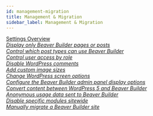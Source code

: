 ```yaml
---
id: management-migration
title: Management & Migration
sidebar_label: Management & Migration
---
```


<div className="row">
  <div className="col">
    <a className="jump-to" href="../beaver-builder/management-migration/settings-overview" aria-label="Settings Overview">
      <div className="jump-to--main">
        Settings Overview
      </div>
      <div className="jump-to--icon">
        <i className="fas fa-chevron-right" />
      </div>
    </a>
    <a className="jump-to" href="../beaver-builder/management-migration/limit-page-post-lists-to-bb-layouts" aria-label="Display only Beaver Builder pages or posts">
      <div className="jump-to--main">
        Display only Beaver Builder pages or posts
      </div>
      <div className="jump-to--icon">
        <i className="fas fa-chevron-right" />
      </div>
    </a>
    <a className="jump-to" href="../beaver-builder/management-migration/control-which-post-types-can-use-beaver-builder" aria-label="Control which post types can use Beaver Builder">
      <div className="jump-to--main">
        Control which post types can use Beaver Builder
      </div>
      <div className="jump-to--icon">
        <i className="fas fa-chevron-right" />
      </div>
    </a>
    <a className="jump-to" href="../beaver-builder/management-migration/control-user-access-by-role" aria-label="Control user access by role">
      <div className="jump-to--main">
        Control user access by role
      </div>
      <div className="jump-to--icon">
        <i className="fas fa-chevron-right" />
      </div>
    </a>
    <a className="jump-to" href="../beaver-builder/management-migration/disable-wordpress-comments" aria-label="Disable WordPress comments">
      <div className="jump-to--main">
        Disable WordPress comments
      </div>
      <div className="jump-to--icon">
        <i className="fas fa-chevron-right" />
      </div>
    </a>
    <a className="jump-to" href="../beaver-builder/management-migration/add-custom-image-sizes" aria-label="Add custom image sizes">
      <div className="jump-to--main">
        Add custom image sizes
      </div>
      <div className="jump-to--icon">
        <i className="fas fa-chevron-right" />
      </div>
    </a>
    <a className="jump-to" href="../beaver-builder/management-migration/change-wordpress-screen-options" aria-label="Change WordPress screen options">
      <div className="jump-to--main">
        Change WordPress screen options
      </div>
      <div className="jump-to--icon">
        <i className="fas fa-chevron-right" />
      </div>
    </a>
    <a className="jump-to" href="../beaver-builder/management-migration/configure-the-beaver-builder-admin-panel-display-options" aria-label="Configure the Beaver Builder admin panel display options">
      <div className="jump-to--main">
        Configure the Beaver Builder admin panel display options
      </div>
      <div className="jump-to--icon">
        <i className="fas fa-chevron-right" />
      </div>
    </a>
    <a className="jump-to" href="../beaver-builder/management-migration/convert-content-between-wordpress-5-and-beaver-builder" aria-label="Convert content between WordPress 5 and Beaver Builder">
      <div className="jump-to--main">
        Convert content between WordPress 5 and Beaver Builder
      </div>
      <div className="jump-to--icon">
        <i className="fas fa-chevron-right" />
      </div>
    </a>
    <a className="jump-to" href="../beaver-builder/management-migration/anonymous-usage-data-sent-to-beaver-builder" aria-label="Anonymous usage data sent to Beaver Builder">
      <div className="jump-to--main">
        Anonymous usage data sent to Beaver Builder
      </div>
      <div className="jump-to--icon">
        <i className="fas fa-chevron-right" />
      </div>
    </a>
    <a className="jump-to" href="../beaver-builder/management-migration/disable-specific-modules-sitewide" aria-label="Disable specific modules sitewide">
      <div className="jump-to--main">
        Disable specific modules sitewide
      </div>
      <div className="jump-to--icon">
        <i className="fas fa-chevron-right" />
      </div>
    </a>
    <a className="jump-to" href="../beaver-builder/management-migration/manually-migrate-a-beaver-builder-site" aria-label="Disable specific modules sitewide">
      <div className="jump-to--main">
        Manually migrate a Beaver Builder site
      </div>
      <div className="jump-to--icon">
        <i className="fas fa-chevron-right" />
      </div>
    </a>
  </div>
</div>
